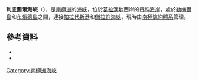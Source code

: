 {{coord|64|50|S|63|0|W|source:GNIS|display=title}}

'''利恩圖爾海峽'''（{{lang-en|Lientur Channel}}），是[[南極洲|南極洲]]的[[海峽|海峽]]，位於[[葛拉漢地|葛拉漢地]]西岸的[[丹科海岸|丹科海岸]]，處於[[勒梅爾島|勒梅爾島]]和[[布賴德島|布賴德島]]之間，連接[[帕拉代斯港|帕拉代斯港]]和[[傑拉許海峽|傑拉許海峽]]，現時由[[南極條約體系|南極條約體系]]管理。

==參考資料==
*{{cite gnis | type = antarid | id = 8813| name = Lientur Channel | accessdate = 2013-06-14}}
*{{usgs-gazetteer|id=8813}}

{{DEFAULTSORT:Lientur Channel}}
[[Category:南極洲海峽|Category:南極洲海峽]]


{{DancoCoast-geo-stub}}